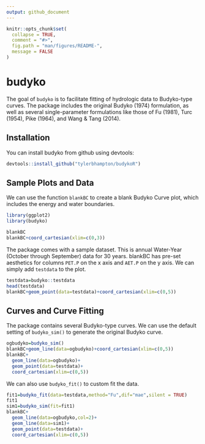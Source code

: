 ```yaml
---
output: github_document
---
```


<!-- README.md is generated from README.Rmd. Please edit that file -->

```r
knitr::opts_chunk$set(
  collapse = TRUE,
  comment = "#>",
  fig.path = "man/figures/README-",
  message = FALSE
)
```
# budyko
The goal of `budyko` is to facilitate fitting of hydrologic data to Budyko-type curves. The package includes the original Budyko (1974) formulation, as well as several single-parameter formulations like those of Fu (1981), Turc (1954), Pike (1964), and Wang & Tang (2014). 

## Installation

You can install budyko from github using devtools:

```r
devtools::install_github("tylerbhampton/budykoR")
```

## Sample Plots and Data

We can use the function `blankBC` to create a blank Budyko Curve plot, which includes the energy and water boundaries.

```r
library(ggplot2)
library(budyko)

blankBC
blankBC+coord_cartesian(xlim=c(0,3))
```

The package comes with a sample dataset. This is annual Water-Year (October through September) data for 30 years. blankBC has pre-set aesthetics for columns `PET.P` on the x axis and `AET.P` on the y axis. We can simply add `testdata` to the plot.

```r
testdata=budyko::testdata
head(testdata)
blankBC+geom_point(data=testdata)+coord_cartesian(xlim=c(0,5))
```

## Curves and Curve Fitting

The package contains several Budyko-type curves. We can use the default setting of `budyko_sim()` to generate the original Budyko curve.

```r
ogbudyko=budyko_sim()
blankBC+geom_line(data=ogbudyko)+coord_cartesian(xlim=c(0,5))
blankBC+
  geom_line(data=ogbudyko)+
  geom_point(data=testdata)+
  coord_cartesian(xlim=c(0,5))
```

We can also use `budyko_fit()` to custom fit the data.

```r
fit1=budyko_fit(data=testdata,method="Fu",dif="mae",silent = TRUE)
fit1
sim1=budyko_sim(fit=fit1)
blankBC+
  geom_line(data=ogbudyko,col=2)+
  geom_line(data=sim1)+
  geom_point(data=testdata)+
  coord_cartesian(xlim=c(0,5))
```

